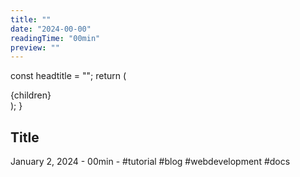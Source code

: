 ```yaml
---
title: ""
date: "2024-00-00"
readingTime: "00min"
preview: ""
---
```



  const headtitle = "";
  return (
    <MdxLayout>
      <Head>
        <title>{headtitle}</title>
      </Head>
      <article className="text-justify">{children}</article>
    </MdxLayout>
  );
}

## Title

<div className="text-neutral-400 text-sm">
  January 2, 2024 - 00min - #tutorial #blog #webdevelopment #docs
</div>

```js title=""

```

```js title=""

```

```js title=""

```

```js title=""

```

<a id="" href=""></a>
